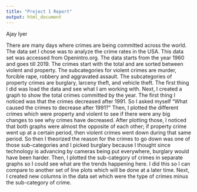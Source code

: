 ```yaml
---
title: "Project 1 Report"
output: html_document
---
```

Ajay Iyer 


  There are many days where crimes are being committed across the world. The data set I chose was to analyze the crime rates in the USA. This data set was accessed from Openintro.org. The data starts from the year 1960 and goes till 2019. The crimes start with the total and are sorted between violent and property. The subcategories for violent crimes are murder, forcible rape, robbery and aggravated assault. The subcategories of property crimes are burglary, larceny theft, and vehicle theft. 
  The first thing I did was load the data and see what I am working with. Next, I created a graph to show the total crimes committed by the year. The first thing I noticed was that the crimes decreased after 1991. So I asked myself "What caused the crimes to decrease after 1991?" Then, I plotted the different crimes which were property and violent to see if there were any big changes to see why crimes have decreased. After plotting those, I noticed that both graphs were almost the opposite of each other; if property crime went up at a certain period, then violent crimes went down during that same period. So then I theorized the reason for the crimes to go down was one of those sub-categories and I picked burglary because I thought since technology is advancing by cameras being put everywhere, burglary would have been harder. Then, I plotted the sub-category of crimes in separate graphs so I could see what are the trends happening here. I did this so I can compare to another set of line plots which will be done at a later time. Next, I created new columns in the data set which were the type of crimes minus the sub-category of crime.   
  